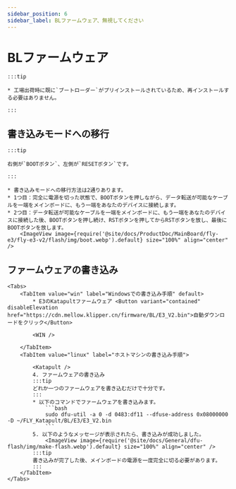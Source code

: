 ```yaml
---
sidebar_position: 6
sidebar_label: BLファームウェア、無視してください
---
```







# BLファームウェア

    :::tip

    * 工場出荷時に既に`ブートローダー`がプリインストールされているため、再インストールする必要はありません。

    :::

## 書き込みモードへの移行

    :::tip

    右側が`BOOTボタン`、左側が`RESETボタン`です。

    :::

    * 書き込みモードへの移行方法は2通りあります。
    * 1つ目：完全に電源を切った状態で、BOOTボタンを押しながら、データ転送が可能なケーブルを一端をメインボードに、もう一端をあなたのデバイスに接続します。
    * 2つ目：データ転送が可能なケーブルを一端をメインボードに、もう一端をあなたのデバイスに接続した後、BOOTボタンを押し続け、RSTボタンを押してからRSTボタンを放し、最後にBOOTボタンを放します。
        <ImageView image={require('@site/docs/ProductDoc/MainBoard/fly-e3/fly-e3-v2/flash/img/boot.webp').default} size="100%" align="center" />

## ファームウェアの書き込み
    <Tabs>
        <TabItem value="win" label="Windowsでの書き込み手順" default>
            * E3のKatapultファームウェア <Button variant="contained" disableElevation href="https://cdn.mellow.klipper.cn/firmware/BL/E3_V2.bin">自動ダウンロードをクリック</Button>

            <WIN />

        </TabItem>
        <TabItem value="linux" label="ホストマシンの書き込み手順">
            
            <Katapult />
            4. ファームウェアの書き込み
            :::tip
            どれか一つのファームウェアを書き込むだけで十分です。
            :::
            * 以下のコマンドでファームウェアを書き込みます。
                ```bash
                sudo dfu-util -a 0 -d 0483:df11 --dfuse-address 0x08000000 -D ~/FLY_Katapult/BL/E3/E3_V2.bin
                ```
            5. 以下のようなメッセージが表示されたら、書き込みが成功しました。
                <ImageView image={require('@site/docs/General/dfu-flash/img/make-flash.webp').default} size="100%" align="center" />
            :::tip
            書き込みが完了した後、メインボードの電源を一度完全に切る必要があります。
            :::
        </TabItem>
    </Tabs>